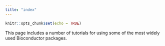 ---
title: "index"
---

```{r setup, include=FALSE}
knitr::opts_chunk$set(echo = TRUE)
```

This page includes a number of tutorials for using some of the most widely used Bioconductor packages.
```{r cars}

```
